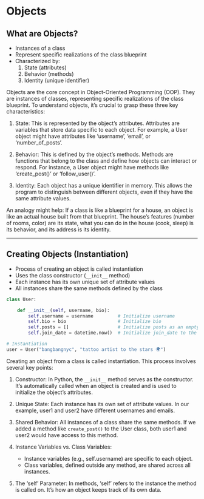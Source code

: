 # Objects

## What are Objects?

- Instances of a class
- Represent specific realizations of the class blueprint
- Characterized by:
  1. State (attributes)
  2. Behavior (methods)
  3. Identity (unique identifier)

:::{.notes}
Objects are the core concept in Object-Oriented Programming (OOP). They are instances of classes, representing specific realizations of the class blueprint. To understand objects, it's crucial to grasp these three key characteristics:

1. State: This is represented by the object's attributes. Attributes are variables that store data specific to each object. For example, a User object might have attributes like 'username', 'email', or 'number_of_posts'.

2. Behavior: This is defined by the object's methods. Methods are functions that belong to the class and define how objects can interact or respond. For instance, a User object might have methods like 'create_post()' or 'follow_user()'.

3. Identity: Each object has a unique identifier in memory. This allows the program to distinguish between different objects, even if they have the same attribute values.

An analogy might help: If a class is like a blueprint for a house, an object is like an actual house built from that blueprint. The house's features (number of rooms, color) are its state, what you can do in the house (cook, sleep) is its behavior, and its address is its identity.
:::

---

## Creating Objects (Instantiation)

- Process of creating an object is called instantiation
- Uses the class constructor (`__init__` method)
- Each instance has its own unique set of attribute values
- All instances share the same methods defined by the class

```python
class User:

    def __init__(self, username, bio):
        self.username = username         # Initialize username
        self.bio = bio                   # Initialize bio
        self.posts = []                  # Initialize posts as an empty list
        self.join_date = datetime.now()  # Initialize join_date to the current date and time

# Instantiation
user = User("bangbangnyc", "tattoo artist to the stars 🌍")
```

:::{.notes}
Creating an object from a class is called instantiation. This process involves several key points:

1. Constructor: In Python, the `__init__` method serves as the constructor. It's automatically called when an object is created and is used to initialize the object's attributes.

2. Unique State: Each instance has its own set of attribute values. In our example, user1 and user2 have different usernames and emails.

3. Shared Behavior: All instances of a class share the same methods. If we added a method like `create_post()` to the User class, both user1 and user2 would have access to this method.

4. Instance Variables vs. Class Variables:
   - Instance variables (e.g., self.username) are specific to each object.
   - Class variables, defined outside any method, are shared across all instances.

5. The 'self' Parameter: In methods, 'self' refers to the instance the method is called on. It's how an object keeps track of its own data.

:::